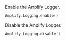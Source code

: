 Enable the Amplify Logger.

```swift
Amplify.Logging.enable()
```

Disable the Amplify Logger.

```swift
Amplify.Logging.disable()
```